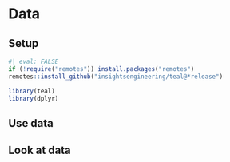 # Data

## Setup

```r
#| eval: FALSE
if (!require("remotes")) install.packages("remotes")
remotes::install_github("insightsengineering/teal@*release")
```

```r
library(teal)
library(dplyr)
```

## Use data

## Look at data
